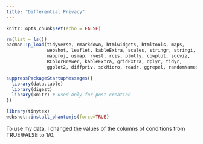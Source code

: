 ```yaml
---
title: "Differential Privacy"
---
```


<style type="text/css">
.main-container {
  max-width: 1300px;
  margin-left: auto;
  margin-right: auto;
}

 /* unvisited link */
a:link {
  color: navy;
}

/* visited link */
a:visited {
  color: green;
}

/* mouse over link */
a:hover {
  color: purple;
}

/* selected link */
a:active {
  color: blue;
} 
</style>

```r
knitr::opts_chunk$set(echo = FALSE)
```

```r
rm(list = ls())
pacman::p_load(tidyverse, rmarkdown, htmlwidgets, htmltools, maps, 
               webshot, leaflet, kableExtra, scales, stringr, stringi,
               mapproj, usmap, rvest, rcis, plotly, cowplot, socviz, 
               RColorBrewer, kableExtra, gridExtra, dplyr, tidyr, 
               ggplot2, diffpriv, sdcMicro, readr, ggrepel, randomNames)

suppressPackageStartupMessages({
  library(data.table)
  library(digest)
  library(knitr) # used only for post creation
})

library(tinytex) 
webshot::install_phantomjs(force=TRUE)
```

To use my data, I changed the values of the columns of conditions from TRUE/FALSE to 1/0. 

